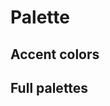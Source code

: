 

<Meta title="Getting Started / Palette" />

# Palette

<ColorPalette>
  <ColorItem
    title="Primary"
    subtitle="theme.palette.primary"
    colors={theme.palette.primary}
  />
  <ColorItem
    title="Secondary"
    subtitle="theme.palette.secondary"
    colors={theme.palette.secondary}
  />
  <ColorItem
    title="Background"
    subtitle="theme.palette.background"
    colors={theme.palette.background}
  />
  <ColorItem
    title="Text"
    subtitle="theme.palette.text"
    colors={theme.palette.text}
  />
  <ColorItem
    title="Error"
    subtitle="theme.palette.error"
    colors={theme.palette.error}
  />
  <ColorItem
    title="Warning"
    subtitle="theme.palette.warning"
    colors={theme.palette.warning}
  />
  <ColorItem
    title="Info"
    subtitle="theme.palette.info"
    colors={theme.palette.info}
  />
  <ColorItem
    title="Success"
    subtitle="theme.palette.success"
    colors={theme.palette.success}
  />
</ColorPalette>

## Accent colors


<ColorPalette>
  <ColorItem
    title="Blue"
    subtitle="theme.palette.blue"
    colors={theme.palette.blue}
  />
  <ColorItem
    title="Orange"
    subtitle="theme.palette.orange"
    colors={theme.palette.orange}
  />
  <ColorItem
    title="Green"
    subtitle="theme.palette.green"
    colors={theme.palette.green}
  />
  <ColorItem
    title="Brown"
    subtitle="theme.palette.brown"
    colors={theme.palette.brown}
  />
  <ColorItem
    title="Pink"
    subtitle="theme.palette.pink"
    colors={theme.palette.pink}
  />
  <ColorItem
    title="Violet"
    subtitle="theme.palette.violet"
    colors={theme.palette.violet}
  />
  <ColorItem
    title="Aqua"
    subtitle="theme.palette.aqua"
    colors={theme.palette.aqua}
  />
  <ColorItem
    title="Teal"
    subtitle="theme.palette.teal"
    colors={theme.palette.teal}
  />
  <ColorItem
    title="Gold"
    subtitle="theme.palette.gold"
    colors={theme.palette.gold}
  />
</ColorPalette>

## Full palettes

<ColorPalette>
  <ColorItem
    title="Gray"
    subtitle="colors.gray"
    colors={colors.gray}
  />
  <ColorItem
    title="Scarlet"
    subtitle="colors.scarlet"
    colors={colors.scarlet}
  />
  <ColorItem
    title="Blue"
    subtitle="colors.blue"
    colors={colors.blue}
  />
  <ColorItem
    title="Orange"
    subtitle="colors.orange"
    colors={colors.orange}
  />
  <ColorItem
    title="Green"
    subtitle="colors.green"
    colors={colors.green}
  />
  <ColorItem
    title="Brown"
    subtitle="colors.brown"
    colors={colors.brown}
  />
  <ColorItem
    title="Pink"
    subtitle="colors.pink"
    colors={colors.pink}
  />
  <ColorItem
    title="Violet"
    subtitle="colors.violet"
    colors={colors.violet}
  />
  <ColorItem
    title="Aqua"
    subtitle="colors.aqua"
    colors={colors.aqua}
  />
  <ColorItem
    title="Teal"
    subtitle="colors.teal"
    colors={colors.teal}
  />
  <ColorItem
    title="Gold"
    subtitle="colors.gold"
    colors={colors.gold}
  />
</ColorPalette>
